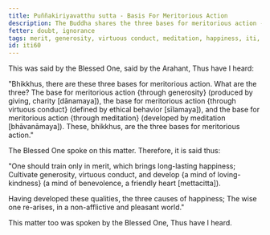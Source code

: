 ```yaml
---
title: Puññakiriyavatthu sutta - Basis For Meritorious Action
description: The Buddha shares the three bases for meritorious action - 1) through generosity, 2) through virtuous conduct, and 3) through meditation.
fetter: doubt, ignorance
tags: merit, generosity, virtuous conduct, meditation, happiness, iti, iti50-99
id: iti60
---
```


This was said by the Blessed One, said by the Arahant, Thus have I heard:

"Bhikkhus, there are these three bases for meritorious action. What are the three? The base for meritorious action \{through generosity} (produced by giving, charity [dānamaya]), the base for meritorious action \{through virtuous conduct} (defined by ethical behavior [sīlamaya]), and the base for meritorious action \{through meditation} (developed by meditation [bhāvanāmaya]). These, bhikkhus, are the three bases for meritorious action."

The Blessed One spoke on this matter. Therefore, it is said thus:

"One should train only in merit,
which brings long-lasting happiness;
Cultivate generosity, virtuous conduct,
and develop \{a mind of loving-kindness} (a mind of benevolence, a friendly heart [mettacitta]).

Having developed these qualities,
the three causes of happiness;
The wise one re-arises,
in a non-afflictive and pleasant world."

This matter too was spoken by the Blessed One, Thus have I heard.